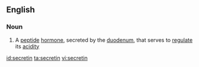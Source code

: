 ==English==

===Noun===
{{wikipedia}}
{{en-noun|-}}

#{{hormone}} A [[peptide]] [[hormone]], secreted by the [[duodenum]], that serves to [[regulate]] its [[acidity]]

[[id:secretin]]
[[ta:secretin]]
[[vi:secretin]]